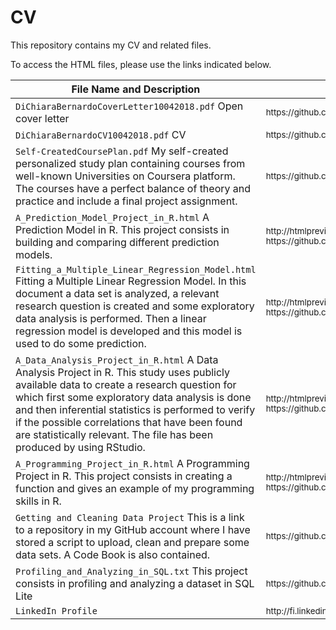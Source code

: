 # CV

This repository contains my CV and related files.

To access the HTML files, please use the links indicated below.

File Name and Description                                             | File Link   
--------------------------------------------------------------------- | ----------
<code>DiChiaraBernardoCoverLetter10042018.pdf</code> Open cover letter | <sub>https://github.com/BerniHacker/CV/blob/master/DiChiaraBernardoCoverLetter10042018.pdf</sub>
<code>DiChiaraBernardoCV10042018.pdf</code> CV | <sub>https://github.com/BerniHacker/CV/blob/master/DiChiaraBernardoCV13042018.pdf</sub>
<code>Self-CreatedCoursePlan.pdf</code> My self-created personalized study plan containing courses from well-known Universities on Coursera platform. The courses have a perfect balance of theory and practice and include a final project assignment. | <sub>https://github.com/BerniHacker/CV/blob/master/Self-CreatedCoursePlan.pdf</sub>
<code>A_Prediction_Model_Project_in_R.html</code> A Prediction Model in R. This project consists in building and comparing different prediction models. | <sub>http://htmlpreview.github.io/?https://github.com/BerniHacker/CV/blob/master/A_Prediction_Model_Project_in_R.html</sub>
<code>Fitting_a_Multiple_Linear_Regression_Model.html</code> Fitting a Multiple Linear Regression Model.  In this document a data set is analyzed, a relevant research question is created and some exploratory data analysis is performed. Then a linear regression model is developed and this model is used to do some prediction. | <sub>http://htmlpreview.github.io/?https://github.com/BerniHacker/CV/blob/master/Fitting_a_Multiple_Linear_Regression_Model.html</sub>
<code>A_Data_Analysis_Project_in_R.html</code> A Data Analysis Project in R. This study uses publicly available data to create a research question for which first some exploratory data analysis is done and then inferential statistics is performed to verify if the possible correlations that have been found are statistically relevant. The file has been produced by using RStudio. | <sub>http://htmlpreview.github.io/?https://github.com/BerniHacker/CV/blob/master/A_Data_Analysis_Project_in_R.html</sub>
<code>A_Programming_Project_in_R.html</code> A Programming Project in R. This project consists in creating a function and gives an example of my programming skills in R. | <sub>http://htmlpreview.github.io/?https://github.com/BerniHacker/CV/blob/master/A_Programming_Project_in_R.html</sub>
<code>Getting and Cleaning Data Project</code> This is a link to a repository in my GitHub account where I have stored a script to upload, clean and prepare some data sets. A Code Book is also contained. | <sub>https://github.com/BerniHacker/GettingAndCleaningData</sub>
<code>Profiling_and_Analyzing_in_SQL.txt</code> This project consists in profiling and analyzing a dataset in SQL Lite | <sub>https://github.com/BerniHacker/CV/blob/master/Profiling_and_Analyzing_in_SQL.txt</sub>
<code>LinkedIn Profile</code> | <sub>http://fi.linkedin.com/in/bernardodichiara</sub>